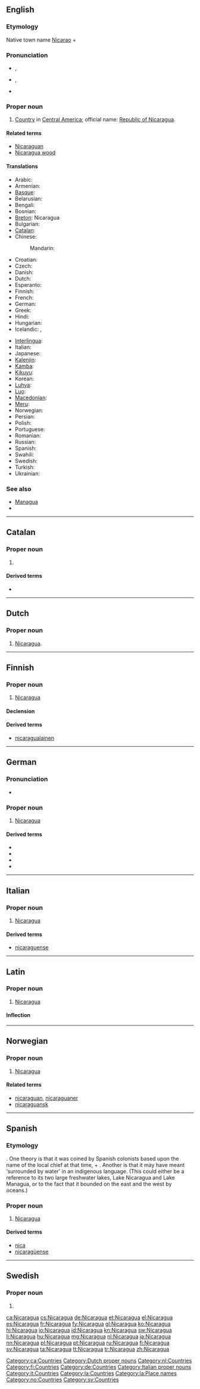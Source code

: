 ==English==
{{wikipedia}}
{{wikipedia|lang=simple}}

===Etymology===
Native town name [[w:Nicarao|Nicarao]] + {{etyl|es}} {{term|agua||water}}

===Pronunciation===
* {{a|UK}} {{IPA|/ˌnɪk.əɹˈæɡ.ju.ə/}}, {{X-SAMPA|/%nIk.@r\"{g.ju.@/}}
* {{a|US}} {{IPA|/ˌnɪk.əˈɹɑ.ɡwə/}}, {{X-SAMPA|/%nIk.@"r\A.gw@/}}
* {{audio|en-us-Nicaragua.ogg|Audio (US)}}

===Proper noun===
{{en-proper noun}}

# [[country|Country]] in [[Central America]]; official name: [[Republic of Nicaragua]].

====Related terms====
* [[Nicaraguan]]
* [[Nicaragua wood]]

====Translations====
{{trans-top|A country in Central America}}
* Arabic: {{t|ar|نيكاراجوا|f|tr=nikaraagwa}}
* Armenian: {{t-|hy|Նիկարագուա|tr=Nikaragua}}
* [[Basque]]: {{t|eu|Nikaragua}}
* Belarusian: {{t|be|Нікарагуа|f|tr=Nikaráhua|xs=Belarusian}}
* Bengali: {{t-|bn|নিকারাগুয়া}}
* Bosnian: {{t-|bs|Nikaragva|f}}
* [[Breton]]: Nicaragua
* Bulgarian: {{t-|bg|Никарагуа|f|tr=Nikarágua}}
* [[Catalan]]: {{t|ca|Nicaragua|f}}
* Chinese:
*: Mandarin: {{t-|cmn|尼加拉瓜|tr=Níjiālāguā|sc=Hani}}
* Croatian: {{t|hr|Nikaragva|f}}
* Czech: {{t-|cs|Nikaragua|f}}
* Danish: {{t-|da|Nicaragua}}
* Dutch: {{t+|nl|Nicaragua}}
* Esperanto: {{t-|eo|Nikaragvo|xs=Esperanto}}
* Finnish: {{t+|fi|Nicaragua}}
* French: {{t+|fr|Nicaragua}}
* German: {{t+|de|Nicaragua|n}}
* Greek: {{t+|el|Νικαράγουα|f|tr=Nikarágoua}}
* Hindi: {{t|hi|निकारागुआ|tr=nikārāgu'ā|xs=Hindi}}
* Hungarian: {{t+|hu|Nicaragua}}
* Icelandic: {{t+|is|Níkaragva}}, {{t+|is|Nikaragúa}}
{{trans-mid}}
* [[Interlingua]]: {{t|ia|Nicaragua}}
* Italian: {{t-|it|Nicaragua}}
* Japanese: {{t+|ja|ニカラグア|tr=Nikaragua}}
* [[Kalenjin]]: {{tø|kln|Nikaragwa}}
* [[Kamba]]: {{tø|kam|Nikaragwa}}
* [[Kikuyu]]: {{tø|ki|Nikaragwa}}
* Korean: {{t+|ko|니카라과|tr=Nikaragwa|sc=Hang}}
* [[Luhya]]: {{tø|luy|Nikaragwa}}
* [[Luo]]: {{tø|luo|Nikaragwa}}
* [[Macedonian]]: {{t+|mk|Никарагва|f|tr=Nikarágva}}
* [[Meru]]: {{tø|mer|Nikaragwa}}
* Norwegian: {{t-|no|Nicaragua}}
* Persian: {{t|fa|نیکاراگوئه|tr=Nikârâgu'e}}
* Polish: {{t+|pl|Nikaragua}}
* Portuguese: {{t+|pt|Nicarágua}}
* Romanian: {{t-|ro|Nicaragua|f}}
* Russian: {{t-|ru|Никарагуа|f|tr=Nikarágua}} {{qualifier|indeclinable}}
* Spanish: {{t+|es|Nicaragua}}
* Swahili: {{t+|sw|Nikaragwa|xs=Swahili}}
* Swedish: {{t+|sv|Nicaragua}}
* Turkish: {{t+|tr|Nikaragua}}
* Ukrainian: {{t|uk|Нікарагуа|f|tr=Nikaráhua|xs=Ukrainian}}
{{trans-bottom}}

===See also===
* [[Managua]]
* {{list|en|countries of Central America}}

----

==Catalan==
{{wikipedia|lang=ca}}

===Proper noun===
{{ca-proper noun|f}}

# {{l|en|Nicaragua}}

====Derived terms====
* {{l|ca|nicaragüenc}}

[[Category:ca:Countries]]

----

==Dutch==
{{wikipedia|lang=nl}}

===Proper noun===
{{head|nl|proper noun}} {{n}}

# [[#English|Nicaragua]].

[[Category:Dutch proper nouns]]
[[Category:nl:Countries]]

----

==Finnish==
{{wikipedia|lang=fi}}

===Proper noun===
{{fi-proper noun}}

# [[#English|Nicaragua]]

====Declension====
{{fi-decl-kulkija|Nicaragu|nopl=1}}

====Derived terms====
* [[nicaragualainen]]

[[Category:fi:Countries]]

----

==German==
{{wikipedia|lang=de}}

===Pronunciation===
* {{IPA|/nikaˈʁaːgua/|lang=de}}

===Proper noun===
{{head|de|proper noun|g=n}}

# [[#English|Nicaragua]]

====Derived terms====
* {{l|de|Nicaraguaner}}
* {{l|de|Nicaraguanerin}}
* {{l|de|nicaraguanisch}}
* {{l|de|Nicaraguasee}}

[[Category:de:Countries]]

----

==Italian==
{{wikipedia|lang=it}}

===Proper noun===
{{head|it|proper noun}} {{m}}

# [[#English|Nicaragua]]

====Derived terms====
* [[nicaraguense]]

[[Category:Italian proper nouns]]
[[Category:it:Countries]]

----

==Latin==
{{wikipedia|lang=la}}

===Proper noun===
{{la-proper noun|Nicaragua|Nicaraguae|Nicaraguae|f|first}}

# [[#English|Nicaragua]]

====Inflection====
{{la-decl-1st-loc|Nicaragu}}

[[Category:la:Countries]]
[[Category:la:Place names]]

----

==Norwegian==
{{wikipedia|lang=nb}}
{{wikipedia|lang=nn}}

===Proper noun===
{{head|no|proper noun}}

# [[#English|Nicaragua]]

====Related terms====
* [[nicaraguan]], [[nicaraguaner]]
* [[nicaraguansk]]

[[Category:no:Countries]]

----

==Spanish==
{{wikipedia|lang=es}}

===Etymology===
{{unk.|lang=es}}. One theory is that it was coined by Spanish colonists based upon the name of the local chief at that time, {{etyl|nah|-}} {{term|Nicarao|lang=nah||[[w:Nicarao|Nicarao]]}} + {{term|agua|lang=es||water}}. Another is that it may have meant ‘surrounded by water’ in an indigenous language. (This could either be a reference to its two large freshwater lakes, Lake Nicaragua and Lake Managua, or to the fact that it bounded on the east and the west by oceans.)

===Proper noun===
{{es-proper noun|f}}

# [[Nicaragua#English|Nicaragua]]

====Derived terms====
* [[nica]]
* [[nicaragüense]]

----

==Swedish==
{{wikipedia|lang=sv}}

===Proper noun===
{{head|sv|proper noun}}

# {{l|en|Nicaragua}}

[[Category:sv:Countries]]

[[ca:Nicaragua]]
[[cs:Nicaragua]]
[[de:Nicaragua]]
[[et:Nicaragua]]
[[el:Nicaragua]]
[[es:Nicaragua]]
[[fr:Nicaragua]]
[[fy:Nicaragua]]
[[gl:Nicaragua]]
[[ko:Nicaragua]]
[[hi:Nicaragua]]
[[io:Nicaragua]]
[[id:Nicaragua]]
[[kn:Nicaragua]]
[[sw:Nicaragua]]
[[li:Nicaragua]]
[[hu:Nicaragua]]
[[mg:Nicaragua]]
[[nl:Nicaragua]]
[[ja:Nicaragua]]
[[nn:Nicaragua]]
[[pl:Nicaragua]]
[[pt:Nicaragua]]
[[ru:Nicaragua]]
[[fi:Nicaragua]]
[[sv:Nicaragua]]
[[ta:Nicaragua]]
[[tt:Nicaragua]]
[[tr:Nicaragua]]
[[zh:Nicaragua]]